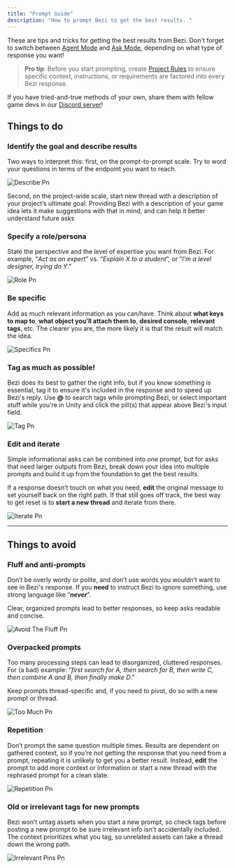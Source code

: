 ```yaml
---
title: "Prompt Guide"
description: "How to prompt Bezi to get the best results. "
---
```


These are tips and tricks for getting the best results from Bezi. Don't forget to switch between [Agent Mode](https://docs.bezi.com/bezi/modes/agent-mode) and [Ask Mode](https://docs.bezi.com/bezi/modes/ask-mode), depending on what type of response you want!

> **Pro tip**: Before you start prompting, create [Project Rules](https://docs.bezi.com/bezi/product/project-rules) to ensure specific context, instructions, or requirements are factored into every Bezi response.

If you have tried-and-true methods of your own, share them with fellow game devs in our [Discord server](https://discord.com/invite/UKWB46HTT9)!

## Things to do

### Identify the goal and describe results

Two ways to interpret this: first, on the prompt-to-prompt scale. Try to word your questions in terms of the endpoint you want to reach.

![Describe Pn](/images/Describe.png)

Second, on the project-wide scale, start new thread with a description of your project’s ultimate goal. Providing Bezi with a description of your game idea lets it make suggestions with that in mind, and can help it better understand future asks

### Specify a role/persona

State the perspective and the level of expertise you want from Bezi. For example, “_Act as an expert_” vs. “_Explain X to a student_”, or “_I’m a level designer, trying do Y_.”

![Role Pn](/images/Role.png)

### Be specific

Add as much relevant information as you can/have. Think about **what keys to map to**, **what object you’ll attach them to**, **desired console**, **relevant tags**, etc. The clearer you are, the more likely it is that the result will match the idea.

![Specifics Pn](/images/Specifics.png)

### Tag as much as possible!

Bezi does its best to gather the right info, but if you know something is essential, tag it to ensure it's included in the response and to speed up Bezi's reply. Use **@** to search tags while prompting Bezi, or select important stuff while you're in Unity and click the pill(s) that appear above Bezi's input field.

![Tag Pn](/images/Tag.png)

### Edit and iterate

Simple informational asks can be combined into one prompt, but for asks that need larger outputs from Bezi, break down your idea into multiple prompts and build it up from the foundation to get the best results.

If a response doesn’t touch on what you need, **edit** the original message to set yourself back on the right path. If that still goes off track, the best way to get reset is to **start a new thread** and iterate from there.

![Iterate Pn](/images/Iterate.png)

---

## Things to avoid

### Fluff and anti-prompts

Don’t be overly wordy or polite, and don’t use words you wouldn’t want to see in Bezi's response. If you **need** to instruct Bezi to ignore something, use strong language like “**_never_**”.

Clear, organized prompts lead to better responses, so keep asks readable and concise.

![Avoid The Fluff Pn](/images/AvoidTheFluff.png)

### Overpacked prompts

Too many processing steps can lead to disorganized, cluttered responses. For (a bad) example: “_first search for A, then search for B, then write C, then combine A and B, then finally make D_.”

Keep prompts thread-specific and, if you need to pivot, do so with a new prompt or thread.

![Too Much Pn](/images/TooMuch.png)

### Repetition

Don’t prompt the same question multiple times. Results are dependent on gathered context, so if you’re not getting the response that you need from a prompt, repeating it is unlikely to get you a better result. Instead, **edit** the prompt to add more context or information or start a new thread with the rephrased prompt for a clean slate.

![Repetition Pn](/images/Repetition.png)

### Old or irrelevant tags for new prompts

Bezi won’t untag assets when you start a new prompt, so check tags before posting a new prompt to be sure irrelevant info isn't accidentally included. The context prioritizes what you tag, so unrelated assets can take a thread down the wrong path.

![Irrelevant Pins Pn](/images/IrrelevantPins.png)